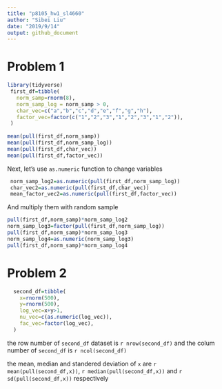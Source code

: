 ```yaml
---
title: "p8105_hw1_sl4660"
author: "Sibei Liu"
date: "2019/9/14"
output: github_document
---
```


# Problem 1

```r
library(tidyverse)
 first_df=tibble(
   norm_samp=rnorm(8),
   norm_samp_log = norm_samp > 0,
   char_vec=c("a","b","c","d","e","f","g","h"),
   factor_vec=factor(c("1","2","3","1","2","3","1","2")),
 )
 
mean(pull(first_df,norm_samp))
mean(pull(first_df,norm_samp_log))
mean(pull(first_df,char_vec))
mean(pull(first_df,factor_vec))
```

Next, let's use `as.numeric` function to change variables

```r
 norm_samp_log2=as.numeric(pull(first_df,norm_samp_log))
 char_vec2=as.numeric(pull(first_df,char_vec))
 mean_factor_vec2=as.numeric(pull(first_df,factor_vec))
```

And multiply them with random sample

```r
pull(first_df,norm_samp)*norm_samp_log2
norm_samp_log3=factor(pull(first_df,norm_samp_log))
pull(first_df,norm_samp)*norm_samp_log3
norm_samp_log4=as.numeric(norm_samp_log3)
pull(first_df,norm_samp)*norm_samp_log4
```

# Problem 2

```r
  second_df=tibble(
    x=rnorm(500),
    y=rnorm(500),
    log_vec=x+y>1,
    nu_vec=c(as.numeric(log_vec)),
    fac_vec=factor(log_vec),
  )
```

the row number of `second_df` dataset is `r nrow(second_df)` and the colum number of `second_df` is `r ncol(second_df)` 

the mean, median and standered deviation of `x` are `r mean(pull(second_df,x))`, `r median(pull(second_df,x))` and `r sd(pull(second_df,x))` respectively